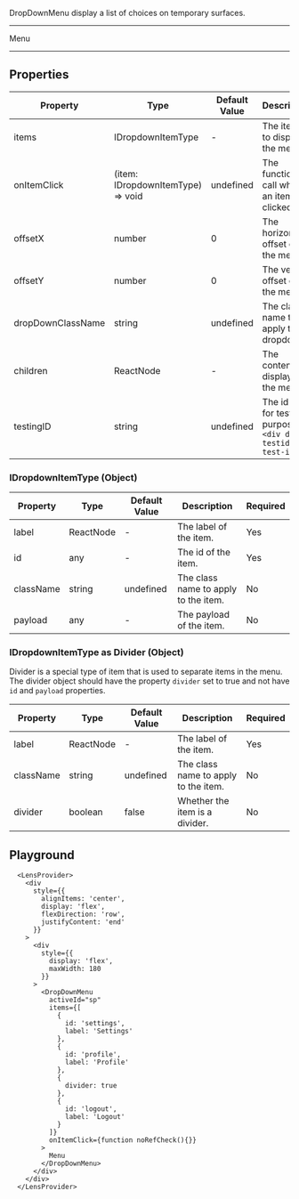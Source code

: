 
DropDownMenu display a list of choices on temporary surfaces.

---

<LensProvider>
  <LensProvider>
    <div
      style={{
        alignItems: 'center',
        display: 'flex',
        flexDirection: 'row',
        justifyContent: 'end'
      }}
    >
      <div
        style={{
          display: 'flex',
          maxWidth: 180
        }}
      >
        <DropDownMenu
          activeId="sp"
          items={[
            {
              id: 'settings',
              label: 'Settings'
            },
            {
              id: 'profile',
              label: 'Profile'
            },
            {
              divider: true
            },
            {
              id: 'logout',
              label: 'Logout'
            }
          ]}
          onItemClick={function noRefCheck(){}}
        >
          Menu
        </DropDownMenu>
      </div>
    </div>
  </LensProvider>
</LensProvider>

---

## Properties

|Property|Type|Default Value|Description|Required|
|---|---|---|---|---|
|items|IDropdownItemType|-|The items to display in the menu.|Yes|
|onItemClick|(item: IDropdownItemType) => void|undefined|The function to call when an item is clicked.|Yes|
|offsetX|number|0|The horizontal offset of the menu.|No|
|offsetY|number|0|The vertical offset of the menu.|No|
|dropDownClassName|string|undefined|The class name to apply to the dropdown.|No|
|children|ReactNode|-|The content to display in the menu.|No|
|testingID| string | undefined | The id used for testing purposes.<br/>`<div data-testid="my-test-id"/>` |No|

### IDropdownItemType (Object)

|Property|Type|Default Value|Description|Required|
|---|---|---|---|---|
|label|ReactNode|-|The label of the item.|Yes|
|id|any|-|The id of the item.|Yes|
|className|string|undefined|The class name to apply to the item.|No|
|payload|any|-|The payload of the item.|No|

### IDropdownItemType as Divider (Object)
Divider is a special type of item that is used to separate items in the menu.
The divider object should have the property `divider` set to true and not have `id` and `payload` properties.

|Property|Type|Default Value|Description|Required|
|---|---|---|---|---|
|label|ReactNode|-|The label of the item.|Yes|
|className|string|undefined|The class name to apply to the item.|No|
|divider|boolean|false|Whether the item is a divider.|No|
## Playground

```tsx live
  <LensProvider>
    <div
      style={{
        alignItems: 'center',
        display: 'flex',
        flexDirection: 'row',
        justifyContent: 'end'
      }}
    >
      <div
        style={{
          display: 'flex',
          maxWidth: 180
        }}
      >
        <DropDownMenu
          activeId="sp"
          items={[
            {
              id: 'settings',
              label: 'Settings'
            },
            {
              id: 'profile',
              label: 'Profile'
            },
            {
              divider: true
            },
            {
              id: 'logout',
              label: 'Logout'
            }
          ]}
          onItemClick={function noRefCheck(){}}
        >
          Menu
        </DropDownMenu>
      </div>
    </div>
  </LensProvider>
```